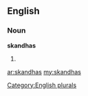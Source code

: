 ==English==

===Noun===
'''skandhas'''

# {{plural of|[[skandha]]}}

[[Category:English plurals]]

[[ar:skandhas]]
[[my:skandhas]]